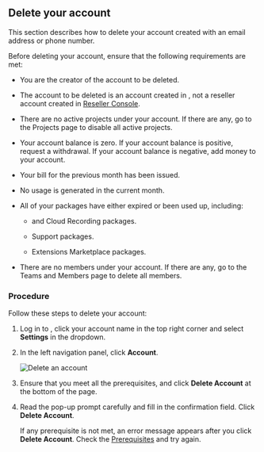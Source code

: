 

## Delete your <Vg k="COMPANY" /> account

This section describes how to delete your <Vg k="COMPANY" /> account created with an email address or phone number.

Before deleting your <Vg k="COMPANY" /> account, ensure that the following requirements are met:

-   You are the creator of the account to be deleted.

-   The account to be deleted is an <Vg k="COMPANY" /> account created in <Link to="{{Global.AGORA_CONSOLE_URL}}"><Vg k="CONSOLE" /></Link>, not a reseller account created in [<Vg k="COMPANY" /> Reseller Console](https://reseller.agora.io/).

-   There are no active projects under your account. If there are any, go to the <Link to="{{Global.AGORA_CONSOLE_URL}}/project-management">Projects</Link> page to disable all active projects.

-   Your account balance is zero. If your account balance is positive, request a withdrawal. If your account balance is negative, add money to your account.

-   Your bill for the previous month has been issued.

-   No usage is generated in the current month.

-   All of your packages have either expired or been used up, including:

    -   <Vg k="VSDK" /> and Cloud Recording packages.

    -   Support packages.

    -   Extensions Marketplace packages.

-   There are no members under your account. If there are any, go to the <Link to="{{Global.AGORA_CONSOLE_URL}}/teams-members">Teams and Members</Link> page to delete all members.

### Procedure

Follow these steps to delete your <Vg k="COMPANY" /> account:

1.  Log in to [<Vg k="CONSOLE" />](https://dashboard.agora.io/), click your account name in the top right corner and select **Settings** in the dropdown.

2.  In the left navigation panel, click **Account**.

    ![Delete an account](/images/common/console-delete-account.png)

3.  Ensure that you meet all the prerequisites, and click **Delete Account** at the bottom of the page.

4.  Read the pop-up prompt carefully and fill in the confirmation field. Click **Delete Account**.

    If any prerequisite is not met, an error message appears after you click **Delete Account**. Check the [Prerequisites](#prerequisites) and try again.


